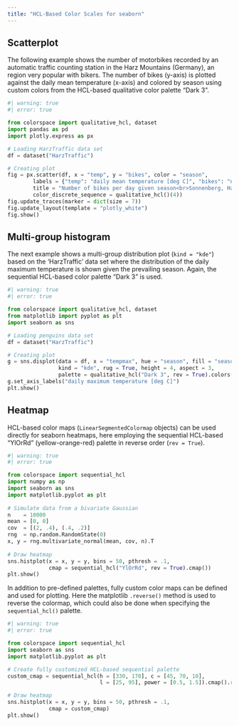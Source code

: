 ```yaml
---
title: "HCL-Based Color Scales for seaborn"
---
```




## Scatterplot

The following example shows the number of motorbikes recorded by an automatic
traffic counting station in the Harz Mountains (Germany), an region very
popular with bikers. The number of bikes (y-axis) is plotted against the daily
mean temperature (x-axis) and colored by season using custom colors from the
HCL-based qualitative color palette "Dark 3".

```python
#| warning: true
#| error: true

from colorspace import qualitative_hcl, dataset 
import pandas as pd
import plotly.express as px

# Loading HarzTraffic data set
df = dataset("HarzTraffic")       

# Creating plot
fig = px.scatter(df, x = "temp", y = "bikes", color = "season",
        labels = {"temp": "daily mean temperature [deg C]", "bikes": "number of bikes"},
        title = "Number of bikes per day given season<br>Sonnenberg, Harz, Germany",    
        color_discrete_sequence = qualitative_hcl()(4))         
fig.update_traces(marker = dict(size = 7))   
fig.update_layout(template = "plotly_white")
fig.show() 
```


## Multi-group histogram

The next example shows a multi-group distribution plot (`kind = "kde"`) based
on the 'HarzTraffic' data set where the distribution of the daily maximum temperature
is shown given the prevailing season. Again, the sequential HCL-based color palette
"Dark 3" is used.

```python
#| warning: true
#| error: true

from colorspace import qualitative_hcl, dataset
from matplotlib import pyplot as plt
import seaborn as sns 

# Loading penguins data set
df = dataset("HarzTraffic")

# Creating plot
g = sns.displot(data = df, x = "tempmax", hue = "season", fill = "season",     
                kind = "kde", rug = True, height = 4, aspect = 3,
                palette = qualitative_hcl("Dark 3", rev = True).colors(4))                  
g.set_axis_labels("daily maximum temperature [deg C]")
plt.show()
```

## Heatmap

HCL-based color maps (`LinearSegmentedColormap` objects) can be used directly
for seaborn heatmaps, here employing the sequential HCL-based "YlOrRd" (yellow-orange-red)
palette in reverse order (`rev = True`).

```python
#| warning: true
#| error: true

from colorspace import sequential_hcl
import numpy as np
import seaborn as sns
import matplotlib.pyplot as plt
 
# Simulate data from a bivariate Gaussian 
n    = 10000 
mean = [0, 0] 
cov  = [(2, .4), (.4, .2)] 
rng  = np.random.RandomState(0) 
x, y = rng.multivariate_normal(mean, cov, n).T 
 
# Draw heatmap
sns.histplot(x = x, y = y, bins = 50, pthresh = .1,             
             cmap = sequential_hcl("YlOrRd", rev = True).cmap())
plt.show()
```

In addition to pre-defined palettes, fully custom color maps can
be defined and used for plotting. Here the matplotlib `.reverse()` method
is used to reverse the colormap, which could also be done when specifying
the `sequential_hcl()` palette.

```python
#| warning: true
#| error: true

from colorspace import sequential_hcl
import seaborn as sns
import matplotlib.pyplot as plt

# Create fully customized HCL-based sequential palette
custom_cmap = sequential_hcl(h = [330, 170], c = [45, 70, 10],
                             l = [25, 95], power = [0.5, 1.5]).cmap().reversed()

# Draw heatmap
sns.histplot(x = x, y = y, bins = 50, pthresh = .1,             
             cmap = custom_cmap)
plt.show()
```








